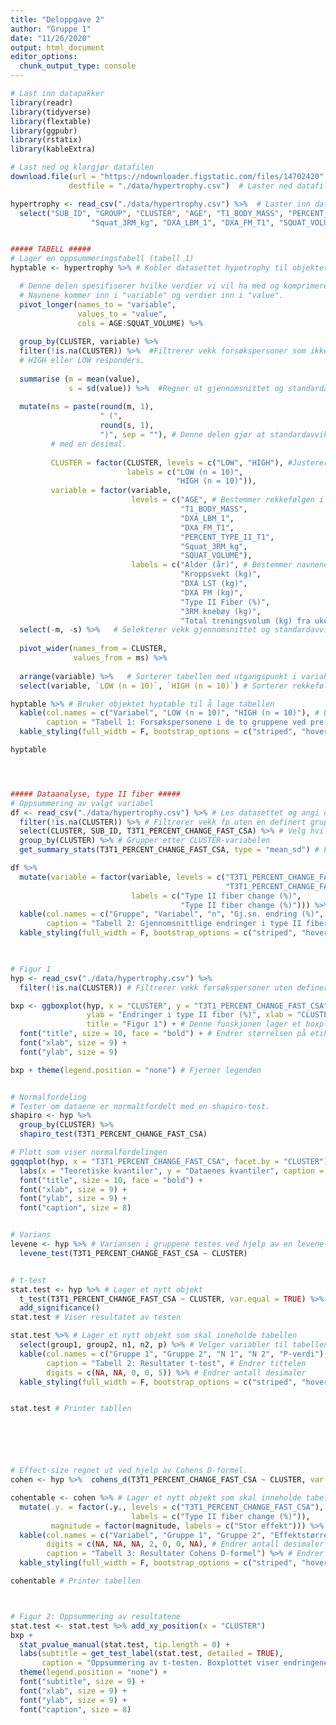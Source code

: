 ```yaml
---
title: "Deloppgave 2"
author: "Gruppe 1"
date: "11/26/2020"
output: html_document
editor_options: 
  chunk_output_type: console
---
```


```r
# Last inn datapakker
library(readr)
library(tidyverse)
library(flextable)
library(ggpubr)
library(rstatix)
library(kableExtra)

# Last ned og klargjør datafilen
download.file(url = "https://ndownloader.figstatic.com/files/14702420", 
             destfile = "./data/hypertrophy.csv")  # Laster ned datafilen.

hypertrophy <- read_csv("./data/hypertrophy.csv") %>%  # Laster inn datafilen og kobler den til objektet hypertrophy.
  select("SUB_ID", "GROUP", "CLUSTER", "AGE", "T1_BODY_MASS", "PERCENT_TYPE_II_T1", 
                  "Squat_3RM_kg", "DXA_LBM_1", "DXA_FM_T1", "SQUAT_VOLUME") # Plukker ut hvilke variabler vi er interesserte i å ha med og lagrer de i var_interest.


##### TABELL #####
# Lager en oppsummeringstabell (tabell 1)
hyptable <- hypertrophy %>% # Kobler datasettet hypetrophy til objektet hyptable slik at vi kan lage en tabell uten å påvirke hypertrophy datasettet.

  # Denne delen spesifiserer hvilke verdier vi vil ha med og komprimerer datasettet.
  # Navnene kommer inn i "variable" og verdier inn i "value".
  pivot_longer(names_to = "variable",
               values_to = "value",
               cols = AGE:SQUAT_VOLUME) %>%
  
  group_by(CLUSTER, variable) %>%
  filter(!is.na(CLUSTER)) %>%  #Filtrerer vekk forsøkspersoner som ikke ble regnet som 
  # HIGH eller LOW responders.
  
  summarise (m = mean(value),
             s = sd(value)) %>%  #Regner ut gjennomsnittet og standardavviket.
  
  mutate(ms = paste(round(m, 1), 
                    " (",
                    round(s, 1),
                    ")", sep = ""), # Denne delen gjør at standardavviket havner i en parantes
         # med en desimal.
         
         CLUSTER = factor(CLUSTER, levels = c("LOW", "HIGH"), #Justerer navnene på variablene
                          labels = c("LOW (n = 10)",
                                     "HIGH (n = 10)")),
         variable = factor(variable, 
                           levels = c("AGE", # Bestemmer rekkefølgen i tabellen
                                      "T1_BODY_MASS", 
                                      "DXA_LBM_1", 
                                      "DXA_FM_T1", 
                                      "PERCENT_TYPE_II_T1", 
                                      "Squat_3RM_kg", 
                                      "SQUAT_VOLUME"), 
                           labels = c("Alder (år)", # Bestemmer navnene på variablene
                                      "Kroppsvekt (kg)", 
                                      "DXA LST (kg)", 
                                      "DXA FM (kg)", 
                                      "Type II Fiber (%)", 
                                      "3RM knebøy (kg)", 
                                      "Total treningsvolum (kg) fra uke 1 til 6"))) %>%
  select(-m, -s) %>%   # Selekterer vekk gjennomsnittet og standardavviket
  
  pivot_wider(names_from = CLUSTER,
              values_from = ms) %>% 
  
  arrange(variable) %>%   # Sorterer tabellen med utgangspunkt i variablene
  select(variable, `LOW (n = 10)`, `HIGH (n = 10)`) # Sorterer rekkefølgen på high og low

hyptable %>% # Bruker objektet hyptable til å lage tabellen
  kable(col.names = c("Variabel", "LOW (n = 10)", "HIGH (n = 10)"), # Endrer overskrifter
        caption = "Tabell 1: Forsøkspersonene i de to gruppene ved pre-test. Verdiene er oppgitt i gjennomsnitt og (standardavvik).") %>% # Endrer tittelen
  kable_styling(full_width = F, bootstrap_options = c("striped", "hover")) # Endrer formateringen

hyptable




##### Dataanalyse, type II fiber #####
# Oppsummering av valgt variabel
df <- read_csv("./data/hypertrophy.csv") %>% # Les datasettet og angi det i objektet df
  filter(!is.na(CLUSTER)) %>% # Filtrerer vekk fp uten en definert gruppe
  select(CLUSTER, SUB_ID, T3T1_PERCENT_CHANGE_FAST_CSA) %>% # Velg hvilke variabler vi vil ha med.
  group_by(CLUSTER) %>% # Grupper etter CLUSTER-variabelen
  get_summary_stats(T3T1_PERCENT_CHANGE_FAST_CSA, type = "mean_sd") # Få en oppsummering av tallene.

df %>%
  mutate(variable = factor(variable, levels = c("T3T1_PERCENT_CHANGE_FAST_CSA", 
                                                "T3T1_PERCENT_CHANGE_FAST_CSA"),
                           labels = c("Type II fiber change (%)",
                                      "Type II fiber change (%)"))) %>% # Endrer variabelteksten.
  kable(col.names = c("Gruppe", "Variabel", "n", "Gj.sn. endring (%)", "Standardavvik (%)"),
        caption = "Tabell 2: Gjennomsnittlige endringer i type II fiber fra pre- til post-test i de to gruppene") %>% #Lag tabell
  kable_styling(full_width = F, bootstrap_options = c("striped", "hover")) # Endrer formateringen
  


# Figur 1
hyp <- read_csv("./data/hypertrophy.csv") %>% 
  filter(!is.na(CLUSTER)) # Filtrerer vekk forsøkspersoner uten definert gruppe

bxp <- ggboxplot(hyp, x = "CLUSTER", y = "T3T1_PERCENT_CHANGE_FAST_CSA", 
                 ylab = "Endringer i type II fiber (%)", xlab = "CLUSTER", add = "jitter", SIZE = 0.5, fill = "CLUSTER",
                 title = "Figur 1") + # Denne funskjonen lager et boxplot med utgangspunkt i variabelen hypertrophy.
  font("title", size = 10, face = "bold") + # Endrer størrelsen på etikettene
  font("xlab", size = 9) +
  font("ylab", size = 9) 

bxp + theme(legend.position = "none") # Fjerner legenden


# Normalfordeling
# Tester om dataene er normaltfordelt med en shapiro-test.
shapiro <- hyp %>%
  group_by(CLUSTER) %>%
  shapiro_test(T3T1_PERCENT_CHANGE_FAST_CSA)

# Plott som viser normalfordelingen
ggqqplot(hyp, x = "T3T1_PERCENT_CHANGE_FAST_CSA", facet.by = "CLUSTER") + # Lager plottet med utgangspunkt i variablene
  labs(x = "Teoretiske kvantiler", y = "Dataenes kvantiler", caption = "QQ-plottet viser at dataene er tilnærmet normalfordelt.", cex.title=0.5, title = "Figur 1") +
  font("title", size = 10, face = "bold") +
  font("xlab", size = 9) +
  font("ylab", size = 9) +
  font("caption", size = 8)


# Varians
levene <- hyp %>% # Variansen i gruppene testes ved hjelp av en levene-test.
  levene_test(T3T1_PERCENT_CHANGE_FAST_CSA ~ CLUSTER)


# t-test
stat.test <- hyp %>% # Lager et nytt objekt
  t_test(T3T1_PERCENT_CHANGE_FAST_CSA ~ CLUSTER, var.equal = TRUE) %>% # Gjennomfører t-testen med valgte variabler med en varians som er registrert som lik.
  add_significance()
stat.test # Viser resultatet av testen

stat.test %>% # Lager et nytt objekt som skal inneholde tabellen
  select(group1, group2, n1, n2, p) %>% # Velger variabler til tabellen
  kable(col.names = c("Gruppe 1", "Gruppe 2", "N 1", "N 2", "P-verdi"), # Endrer overskriftene
        caption = "Tabell 2: Resultater t-test", # Endrer tittelen
        digits = c(NA, NA, 0, 0, 5)) %>% # Endrer antall desimaler
  kable_styling(full_width = F, bootstrap_options = c("striped", "hover")) # Endrer formateringen


stat.test # Printer tabllen






# Effect-size regnet ut ved hjelp av Cohens D-formel.
cohen <- hyp %>%  cohens_d(T3T1_PERCENT_CHANGE_FAST_CSA ~ CLUSTER, var.equal = TRUE) 

cohentable <- cohen %>% # Lager et nytt objekt som skal inneholde tabellen
  mutate(.y. = factor(.y., levels = c("T3T1_PERCENT_CHANGE_FAST_CSA"), # Endrer navnet på variabelen
                           labels = c("Type II fiber change (%)")),
         magnitude = factor(magnitude, labels = c("Stor effekt"))) %>% # Endrer navnet på magnitude fra engelsk til norsk
  kable(col.names = c("Variabel", "Gruppe 1", "Gruppe 2", "Effektstørrelse", "N 1", "N 2", "Størrelse"), # Endrer overskriftene i tabellen
        digits = c(NA, NA, NA, 2, 0, 0, NA), # Endrer antall desimaler
        caption = "Tabell 3: Resultater Cohens D-formel") %>% # Endrer tittelen
  kable_styling(full_width = F, bootstrap_options = c("striped", "hover")) # Endrer formateringen

cohentable # Printer tabellen



# Figur 2: Oppsummering av resultatene
stat.test <- stat.test %>% add_xy_position(x = "CLUSTER")
bxp + 
  stat_pvalue_manual(stat.test, tip.length = 0) +
  labs(subtitle = get_test_label(stat.test, detailed = TRUE),
       caption = "Oppsummering av t-testen. Boxplottet viser endringene i type II fiber i de to gruppene fra pre- til post-test", title = "Figur 2") +
  theme(legend.position = "none") +
  font("subtitle", size = 9) +
  font("xlab", size = 9) +
  font("ylab", size = 9) + 
  font("caption", size = 8)

```

